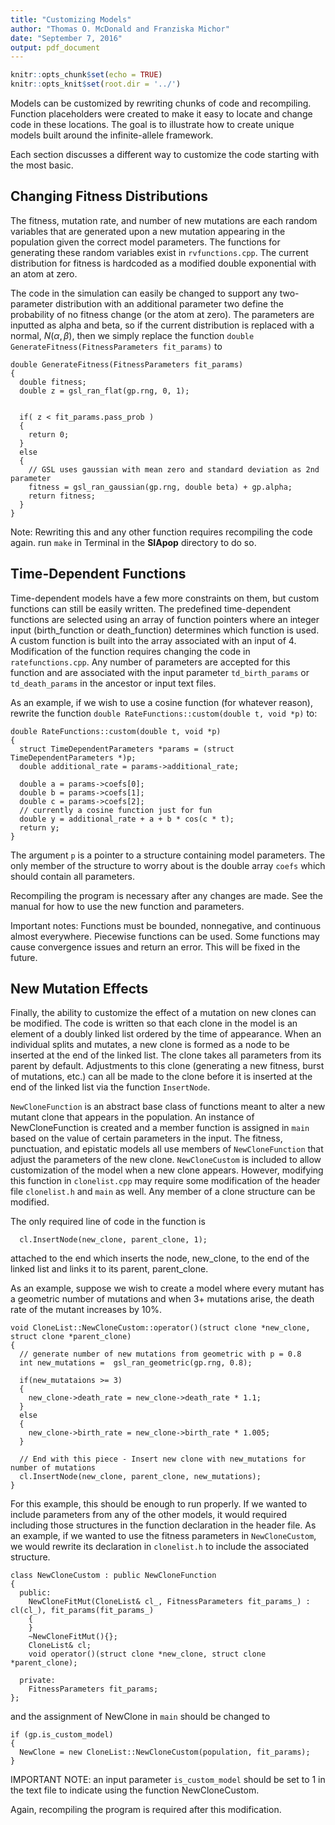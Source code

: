 ```yaml
---
title: "Customizing Models"
author: "Thomas O. McDonald and Franziska Michor"
date: "September 7, 2016"
output: pdf_document
---
```


```r
knitr::opts_chunk$set(echo = TRUE)
knitr::opts_knit$set(root.dir = '../')
```

Models can be customized by rewriting chunks of code and recompiling. Function placeholders
were created to make it easy to locate and change code in these locations. The goal is
to illustrate how to create unique models built around the infinite-allele framework.

Each section discusses a different way to customize the code starting with the most basic.

## Changing Fitness Distributions
The fitness, mutation rate, and number of new mutations are each random variables that are
generated upon a new mutation appearing in the population given the correct model parameters.
The functions for generating these random variables exist in `rvfunctions.cpp`. The current
distribution for fitness is hardcoded as a modified double exponential with an atom at zero.

The code in the simulation can easily be changed to support any two-parameter distribution
with an additional parameter two define the probability of no fitness change (or the atom
at zero). The parameters are inputted as alpha and beta, so if the current distribution is
replaced with a normal, $N(\alpha, \beta)$, then we simply replace the function
`double GenerateFitness(FitnessParameters fit_params)` to

```Rcpp
double GenerateFitness(FitnessParameters fit_params)
{
  double fitness;
  double z = gsl_ran_flat(gp.rng, 0, 1);


  if( z < fit_params.pass_prob )
  {
    return 0;
  }
  else
  {
    // GSL uses gaussian with mean zero and standard deviation as 2nd parameter
    fitness = gsl_ran_gaussian(gp.rng, double beta) + gp.alpha;
    return fitness;
  }
}
```

Note: Rewriting this and any other function requires recompiling the code again.
run `make` in Terminal in the **SIApop** directory to do so.

## Time-Dependent Functions

Time-dependent models have a few more constraints on them, but custom functions
can still be easily written. The predefined time-dependent functions are selected
using an array of function pointers where an integer input (birth_function or
death_function) determines which function is used. A custom function is built into
the array associated with an input of 4. Modification of the function requires
changing the code in `ratefunctions.cpp`. Any number of parameters are accepted
for this function and are associated with the input parameter `td_birth_params`
or `td_death_params` in the ancestor or input text files.

As an example, if we wish to use a cosine function (for whatever reason), rewrite
the function `double RateFunctions::custom(double t, void *p)` to:

```Rcpp
double RateFunctions::custom(double t, void *p)
{
  struct TimeDependentParameters *params = (struct TimeDependentParameters *)p;
  double additional_rate = params->additional_rate;

  double a = params->coefs[0];
  double b = params->coefs[1];
  double c = params->coefs[2];
  // currently a cosine function just for fun
  double y = additional_rate + a + b * cos(c * t);
  return y;
}
```

The argument `p` is a pointer to a structure containing model parameters. The only
member of the structure to worry about is the double array `coefs` which should
contain all parameters.

Recompiling the program is necessary after any changes are made. See the manual
for how to use the new function and parameters.

Important notes: Functions must be bounded, nonnegative, and continuous almost
everywhere. Piecewise functions can be used. Some functions may cause convergence
issues and return an error. This will be fixed in the future.


## New Mutation Effects

Finally, the ability to customize the effect of a mutation on new clones can be
modified. The code is written so that each clone in the model is an element
of a doubly linked list ordered by the time of appearance. When an individual
splits and mutates, a new clone is formed as a node to be inserted at the end
of the linked list. The clone takes all parameters from its parent by default.
Adjustments to this clone (generating a new fitness, burst of mutations, etc.)
can all be made to the clone before it is inserted at the end of the linked list
via the function `InsertNode`.

`NewCloneFunction` is an abstract base class of functions meant to alter a new
mutant clone that appears in the population. An instance of NewCloneFunction is
created and a member function is assigned in `main` based on the value of
certain parameters in the input. The fitness, punctuation, and epistatic
models all use members of `NewCloneFunction` that adjust the parameters of the
new clone. `NewCloneCustom` is included to allow customization of the model when
a new clone appears. However, modifying this function  in `clonelist.cpp` may
require some modification of the header file `clonelist.h` and `main` as well.
Any member of a clone structure can be modified.

The only required line of code in the function is
```Rcpp
  cl.InsertNode(new_clone, parent_clone, 1);
```
attached to the end which inserts the node, new_clone, to the end of the
linked list and links it to its parent, parent_clone.

As an example, suppose we wish to create a model where every mutant
has a geometric number of mutations and when 3+ mutations arise, the
death rate of the mutant increases by 10\%.

```Rcpp
void CloneList::NewCloneCustom::operator()(struct clone *new_clone, struct clone *parent_clone)
{
  // generate number of new mutations from geometric with p = 0.8
  int new_mutations =  gsl_ran_geometric(gp.rng, 0.8);
  
  if(new_mutataions >= 3)
  {
    new_clone->death_rate = new_clone->death_rate * 1.1;
  }
  else
  {
    new_clone->birth_rate = new_clone->birth_rate * 1.005;
  }
  
  // End with this piece - Insert new clone with new_mutations for number of mutations
  cl.InsertNode(new_clone, parent_clone, new_mutations);
}
```

For this example, this should be enough to run properly. If we wanted to include parameters
from any of the other models, it would required including those structures in the function
declaration in the header file. As an example, if we wanted to use the fitness parameters in
`NewCloneCustom`, we would rewrite its declaration in `clonelist.h` to include the associated
structure.

```Rcpp
class NewCloneCustom : public NewCloneFunction
{
  public:
    NewCloneFitMut(CloneList& cl_, FitnessParameters fit_params_) : cl(cl_), fit_params(fit_params_)
    {
    }
    ~NewCloneFitMut(){};
    CloneList& cl;
    void operator()(struct clone *new_clone, struct clone *parent_clone);
    
  private:
    FitnessParameters fit_params;
};
```

and the assignment of NewClone in `main` should be changed to

```Rcpp
if (gp.is_custom_model)
{
  NewClone = new CloneList::NewCloneCustom(population, fit_params);
}
```

IMPORTANT NOTE: an input parameter `is_custom_model` should be set to 1 in the text
file to indicate using the function NewCloneCustom.

Again, recompiling the program is required after this modification.
